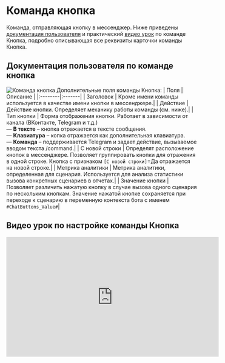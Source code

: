 
# Команда кнопка
Команда, отправляющая кнопку в мессенджер. Ниже приведены [документация пользователя](#документация-пользователя-по-команде-кнопка) и практический [видео урок](#видео-урок-по-настройке-команды-кнопка) по команде Кнопка, подробно описывающая все реквизиты карточки команды Кнопка. 
## Документация пользователя по команде кнопка
![Команда кнопка](./img/image.png)
Дополнительные поля команды Кнопка:
| Поля   | Описание |
|:--------|:-------|
| Заголовок | Кроме имени команды используется в качестве имени кнопки в мессенджере.|
| Действие  | Действие кнопки. Определяет механику работы команды (см. ниже).|
| Тип кнопки    | Форма отображения кнопки. Работает в зависимости от канала (ВКонтакте, Telegram и т.д.)<br />— **В тексте** – кнопка отражается в тексте сообщения.<br />— **Клавиатура** – копка отражается как дополнительная клавиатура.<br />— **Команда** – поддерживается Telegram и задает действие, вызываемое вводом текста /command.|
| С новой строки	| Определят расположение кнопок в мессенджере. Позволяет группировать кнопки для отражения в одной строке. Кнопка с признаком `[С новой строки]`=Да отражается на новой строке.|
| Метрика аналитики	| Метрика аналитики, определенная для сценария. Используется для анализа статистики вызова конкретных сценариев в отчетах.|
| Значение кнопки	|  Позволяет различить нажатую кнопку в случае вызова одного сценария по нескольким кнопкам. Значение нажатой кнопке сохраняется при переходе к сценарию в переменную контекста бота с именем `#ChatButtons_Value#`|
## Видео урок по настройке команды Кнопка
<iframe 
  width="560" 
  height="315" 
  src="https://www.youtube.com/embed/YvawEEup56w" 
  title="Название видео" 
  frameborder="0" 
  allow="accelerometer; autoplay; clipboard-write; encrypted-media; gyroscope; picture-in-picture; web-share" 
  allowfullscreen
></iframe>
